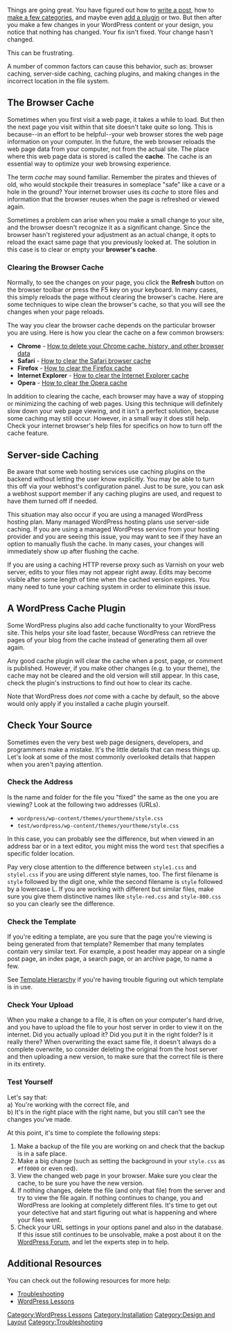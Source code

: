 {{Languages|
{{en|I Make Changes and Nothing Happens}}
}}

Things are going great. You have figured out how to [[Writing_Posts|write a post]], how to [[Administration_Panels#Categories|make a few categories]], and maybe even [[Plugins|add a plugin]] or two. But then after you make a few changes in your WordPress content or your design, you notice that nothing has changed. Your fix isn't fixed. Your change hasn't changed.

This can be frustrating.

A number of common factors can cause this behavior, such as: browser caching, server-side caching, caching plugins, and making changes in the incorrect location in the file system.

==The Browser Cache==
Sometimes when you first visit a web page, it takes a while to load.  But then the next page you visit within that site doesn't take quite so long. This is because--in an effort to be helpful--your web browser stores the web page information on your computer. In the future, the web browser reloads the web page data from your computer, not from the actual site.  The place where this web page data is stored is called the '''cache'''. The cache is an essential way to optimize your web browsing experience.

The term ''cache'' may sound familiar.  Remember the pirates and thieves of old, who would stockpile their treasures in someplace "safe" like a cave or a hole in the ground? Your internet browser uses its ''cache'' to store files and information that the browser reuses when the page is refreshed or viewed again.

Sometimes a problem can arise when you make a small change to your site, and the browser doesn't recognize it as a significant change. Since the browser hasn't registered your adjustment as an actual change, it opts to reload the exact same page that you previously looked at.  The solution in this case is to clear or empty your '''browser's cache'''.

===Clearing the Browser Cache===
Normally, to see the changes on your page, you click the '''Refresh''' button on the browser toolbar or press the F5 key on your keyboard.  In many cases, this simply reloads the page without clearing the browser's cache.  Here are some techniques to wipe clean the browser's cache, so that you will see the changes when your page reloads.

The way you clear the browser cache depends on the particular browser you are using. Here is how you clear the cache on a few common browsers:

*'''Chrome''' - [https://support.google.com/chrome/answer/95582?hl=en How to delete your Chrome cache, history, and other browser data]
*'''Safari''' - [https://guides.instructure.com/m/4214/l/334964-how-do-i-clear-my-browser-cache-on-a-mac How to clear the Safari browser cache]
*'''Firefox''' - [https://support.mozilla.org/en-US/kb/how-clear-firefox-cache How to clear the Firefox cache]
*'''Internet Explorer''' - [http://refreshyourcache.com/en/internet-explorer-11/ How to clear the Internet Explorer cache]
*'''Opera''' - [http://help.opera.com/Windows/12.10/en/cache.html How to clear the Opera cache]
In addition to clearing the cache, each browser may have a way of stopping or minimizing the caching of web pages. Using this technique will definitely slow down your web page viewing, and it isn't a perfect solution, because some caching may still occur. However, in a small way it does still help. Check your internet browser's help files for specifics on how to turn off the cache feature.

==Server-side Caching==
Be aware that some web hosting services use caching plugins on the backend without letting the user know explicitly. You may be able to turn this off via your webhost's configuration panel. Just to be sure, you can ask a webhost support member if any caching plugins are used, and request to have them turned off if needed.

This situation may also occur if you are using a managed WordPress hosting plan. Many managed WordPress hosting plans use server-side caching. If you are using a managed WordPress service from your hosting provider and you are seeing this issue, you may want to see if they have an option to manually flush the cache. In many cases, your changes will immediately show up after flushing the cache.

If you are using a caching HTTP reverse proxy such as Varnish on your web server, edits to your files may not appear right away. Edits may become visible after some length of time when the cached version expires. You many need to tune your caching system in order to eliminate this issue.

==A WordPress Cache Plugin==

Some WordPress plugins also add cache functionality to your WordPress site. This helps your site load faster, because WordPress can retrieve the pages of your blog from the cache instead of generating them all over again.

Any good cache plugin will clear the cache when a post, page, or comment is published. However, if you make other changes (e.g. to your theme), the cache may not be cleared and the old version will still appear. In this case, check the plugin's instructions to find out how to clear its cache.

Note that WordPress does ''not'' come with a cache by default, so the above would only apply if you installed a cache plugin yourself.

==Check Your Source==
Sometimes even the very best web page designers, developers, and programmers make a mistake.  It's the little details that can mess things up. Let's look at some of the most commonly overlooked details that happen when you aren't paying attention.

===Check the Address===
Is the name and folder for the file you "fixed" the same as the one you are viewing? Look at the following two addresses (URLs).

*<tt>wordpress/wp-content/themes/yourtheme/style.css</tt>
*<tt>test/wordpress/wp-content/themes/yourtheme/style.css</tt>

In this case, you can probably see the difference, but when viewed in an address bar or in a text editor, you might miss the word <tt>test</tt> that specifies a specific folder location.

Pay very close attention to the difference between <tt>style1.css</tt> and <tt>stylel.css</tt> if you are using different style names, too. The first filename is <tt>style</tt> followed by the digit one, while the second filename is <tt>style</tt> followed by a lowercase L. If you are working with different but similar files, make sure you give them distinctive names like <tt>style-red.css</tt> and <tt>style-800.css</tt> so you can clearly see the difference.

===Check the Template===
If you're editing a template, are you sure that the page you're viewing is being generated from that template?  Remember that many templates contain very similar text. For example, a post header may appear on a single post page, an index page, a search page, or an archive page, to name a few.

See [[Template Hierarchy]] if you're having trouble figuring out which template is in use.

===Check Your Upload===
When you make a change to a file, it is often on your computer's hard drive, and you have to upload the file to your host server in order to view it on the internet.  Did you actually upload it?  Did you put it in the right folder?  Is it really there? When overwriting the exact same file, it doesn't always do a complete overwrite, so consider deleting the original from the host server and then uploading a new version, to make sure that the correct file is there in its entirety.

===Test Yourself===
Let's say that: <br />
a) You're working with the correct file, and <br />
b) It's in the right place with the right name, but you still can't see the changes you've made.

At this point, it's time to complete the following steps:
# Make a backup of the file you are working on and check that the backup is in a safe place.
# Make a big change (such as setting the background in your <tt>style.css</tt> as <tt>#ff0000</tt> or even red).
# View the changed web page in your browser.  Make sure you clear the cache, to be sure you have the new version.
# If nothing changes, delete the file (and only that file) from the server and try to view the file again.  If nothing continues to change, you and WordPress are looking at completely different files.  It's time to get out your detective hat and start figuring out what is happening and where your files went.
#Check your URL settings in your options panel and also in the database. If this issue still continues to be unsolvable, make a post about it on the [https://wordpress.org/support/ WordPress Forum], and let the experts step in to help.

==Additional Resources==
You can check out the following resources for more help:

* [[Troubleshooting]]
* [[WordPress Lessons]]

[[Category:WordPress Lessons]]
[[Category:Installation]]
[[Category:Design and Layout]]
[[Category:Troubleshooting]]